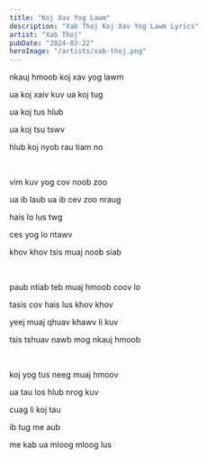 ```yaml
---
title: "Koj Xav Yog Lawm"
description: "Xab Thoj Koj Xav Yog Lawm Lyrics"
artist: "Xab Thoj"
pubDate: "2024-03-22"
heroImage: "/artists/xab-thoj.png"
---
```


nkauj hmoob koj xav yog lawm

ua koj xaiv kuv ua koj tug

ua koj tus hlub

ua koj tsu tswv

hlub koj nyob rau tiam no

<br />

vim kuv yog cov noob zoo

ua ib laub ua ib cev zoo nraug

hais lo lus twg

ces yog lo ntawv

khov khov tsis muaj noob siab

<br />

paub ntiab teb muaj hmoob coov lo

tasis cov hais lus khov khov

yeej muaj qhuav khawv li kuv

tsis tshuav nawb mog nkauj hmoob

<br />

koj yog tus neeg muaj hmoov

ua tau los hlub nrog kuv

cuag li koj tau

ib tug me aub

me kab ua mloog mloog lus
